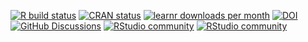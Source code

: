 <!-- badges: start -->
[![R build status](https://github.com/rstudio/learnr/workflows/R-CMD-check/badge.svg)](https://github.com/rstudio/learnr)
[![CRAN status](https://www.r-pkg.org/badges/version/learnr)](https://CRAN.R-project.org/package=learnr)
[![learnr downloads per month](http://cranlogs.r-pkg.org/badges/learnr)](http://www.rpackages.io/package/learnr)
[![DOI](https://zenodo.org/badge/71377580.svg)](https://zenodo.org/badge/latestdoi/71377580)
<br /> 
[![GitHub Discussions](https://img.shields.io/github/discussions/rstudio/learnr?logo=github&style=social)](https://github.com/rstudio/learnr/discussions)
[![RStudio community](https://img.shields.io/badge/community-teaching-blue?style=social&logo=rstudio&logoColor=75AADB)]( https://community.rstudio.com/c/teaching/13)
[![RStudio community](https://img.shields.io/badge/community-learnr-blue?style=social&logo=rstudio&logoColor=75AADB)](https://community.rstudio.com/new-topic?title=&category_id=13&tags=learnr&body=%0A%0A%0A%20%20--------%0A%20%20%0A%20%20%3Csup%3EReferred%20here%20by%20%60learnr%60%27s%20GitHub%3C/sup%3E%0A&u=barret)
<!-- badges: end -->
